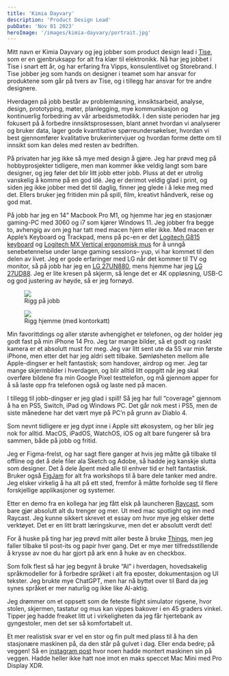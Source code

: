 ```yaml
---
title: 'Kimia Dayvary'
description: 'Product Design Lead'
pubDate: 'Nov 01 2023'
heroImage: '/images/kimia-dayvary/portrait.jpg'
---
```








<Question1/>

Mitt navn er Kimia Dayvary og jeg jobber som product design lead i [Tise](https://tise.com), som er en gjenbruksapp for alt fra klær til elektronikk. Nå har jeg jobbet i Tise i snart ett år, og har erfaring fra Vipps, konsulentlivet og Storebrand. I Tise jobber jeg som hands on designer i teamet som har ansvar for produktene som går på tvers av Tise, og i tillegg har ansvar for tre andre designere.

Hverdagen på jobb består av problemløsning, innsiktsarbeid, analyse, design, prototyping, møter, planlegging, mye kommunikasjon og kontinuerlig forbedring av vår arbeidsmetodikk. I den siste perioden har jeg fokusert på å forbedre innsiktsprosessen, blant annet hvordan vi analyserer og bruker data, lager gode kvantitative spørreundersøkelser, hvordan vi best gjennomfører kvalitative brukerintervjuer og hvordan forme dette om til innsikt som kan deles med resten av bedriften.

På privaten har jeg ikke så mye med design å gjøre. Jeg har prøvd meg på hobbyprosjekter tidligere, men man kommer ikke veldig langt som bare designer, og jeg føler det blir litt jobb etter jobb. Pluss at det er utrolig vanskelig å komme på en god idé. Jeg er derimot veldig glad i print, og siden jeg ikke jobber med det til daglig, finner jeg glede i å leke meg med det. Ellers bruker jeg fritiden min på spill, film, kreativt håndverk, reise og god mat.

<Question2/>

På jobb har jeg en 14" Macbook Pro M1, og hjemme har jeg en stasjonær gaming-PC med 3060 og i7 som kjører Windows 11. Jeg jobber fra begge to, avhengig av om jeg har tatt med macen hjem eller ikke. Med macen er Apple’s Keyboard og Trackpad, mens på pc-en er det [Logitech G815 keyboard](https://www.logitechg.com/no-no/products/gaming-keyboards/g815-low-profile-rgb-mechanical-gaming-keyboard.html) og [Logitech MX Vertical ergonomisk mus](https://www.logitech.com/no-no/products/mice/mx-vertical-ergonomic-mouse.910-005448.html) for å unngå senebetennelse under lange gaming sessions– yup, vi har kommet til den delen av livet. Jeg er gode erfaringer med LG når det kommer til TV og monitor, så på jobb har jeg en [LG 27UN880](https://www.lg.com/no/skjermer/lg-27un880-b), mens hjemme har jeg [LG 27UD88](https://www.lg.com/no/skjermer/lg-27UD88). Jeg er lite kresen på skjerm, så lenge det er 4K oppløsning, USB-C og god justering av høyde, så er jeg fornøyd.

<figure>
    <img src='/images/kimia-dayvary/jobb.jpg'/>
    <figcaption>
        Rigg på jobb
    </figcaption>
</figure>


<figure>
    <img src='/images/kimia-dayvary/hjemme.jpg'/>
    <figcaption>
        Rigg hjemme (med kontorkatt)
    </figcaption>
</figure>

Min favorittdings og aller største avhengighet er telefonen, og der holder jeg godt fast på min iPhone 14 Pro. Jeg tar mange bilder, så et godt og raskt kamera er et absolutt must for meg. Jeg var litt sent ute da 5S var min første iPhone, men etter det har jeg aldri sett tilbake. Sømløsheten mellom alle Apple-dingser er helt fantastisk; som handover, airdrop og mer. Jeg tar mange skjermbilder i hverdagen, og blir alltid litt oppgitt når jeg skal overføre bildene fra min Google Pixel testtelefon, og må gjennom apper for å så laste opp fra telefonen også og laste ned på macen.


I tillegg til jobb-dingser er jeg glad i spill! Så jeg har full “coverage” gjennom å ha en PS5, Switch, iPad og Windows PC. Det går nok mest i PS5, men de siste månedene har det vært mye på PC’n på grunn av Diablo 4.

<Question3/>

Som nevnt tidligere er jeg dypt inne i Apple sitt økosystem, og her blir jeg nok for alltid. MacOS, iPadOS, WatchOS, iOS og alt bare fungerer så bra sammen, både på jobb og fritid.

Jeg er Figma-frelst, og har sagt flere ganger at hvis jeg måtte gå tilbake til offline og det å dele filer ala Sketch og Adobe, så hadde jeg kanskje slutta som designer. Det å dele åpent med alle til enhver tid er helt fantastisk. Bruker også [FigJam](https://www.figma.com/figjam/) for alt fra workshops til å bare dele tanker med andre. Jeg elsker virkelig å ha alt på ett sted, fremfor å måtte forholde seg til flere forskjellige applikasjoner og systemer.

Etter en demo fra en kollega har jeg fått elsk på launcheren [Raycast](https://www.raycast.com), som bare gjør absolutt alt du trenger og mer. Ut med mac spotlight og inn med Raycast. Jeg kunne sikkert skrevet et essay om hvor mye jeg elsker dette verktøyet. Det er en litt bratt læringskurve, men det er absolutt verdt det!

For å huske på ting har jeg prøvd mitt aller beste å bruke [Things](https://culturedcode.com/things/), men jeg faller tilbake til post-its og papir hver gang. Det er mye mer tilfredsstillende å krysse av noe du har gjort på ark enn å huke av en checkbox.

Som folk flest så har jeg begynt å bruke “AI” i hverdagen, hovedsakelig språkmodeller for å forbedre språket i alt fra eposter, dokumentasjon og UI tekster. Jeg brukte mye ChatGPT, men har nå byttet over til Bard da jeg synes språket er mer naturlig og ikke like AI-aktig.

<Question4/>

Jeg drømmer om et oppsett som de feteste flight simulator rigsene, hvor stolen, skjermen, tastatur og mus kan vippes bakover i en 45 graders vinkel. Tipper jeg hadde freaket litt ut i virkeligheten da jeg får hjertebank av gyngestoler, men det ser så komfortabelt ut.

Et mer realistisk svar er vel en stor og fin pult med plass til å ha den stasjonære maskinen på, da den står på gulvet i dag. Eller enda bedre; på veggen! Så en [instagram post](https://www.instagram.com/p/ClHH75_D22L/) hvor noen hadde montert maskinen sin på veggen. Hadde heller ikke hatt noe imot en maks speccet Mac Mini med Pro Display XDR.